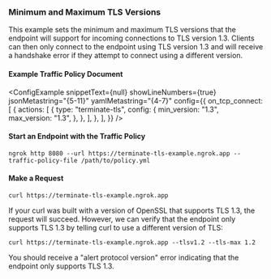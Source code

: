 
### Minimum and Maximum TLS Versions

This example sets the minimum and maximum TLS versions that the endpoint will support for incoming connections to TLS version 1.3. Clients can then only connect to the endpoint using TLS version 1.3 and will receive a handshake error if they attempt to connect using a different version.

#### Example Traffic Policy Document

<ConfigExample
	snippetText={null}
	showLineNumbers={true}
	jsonMetastring="{5-11}"
	yamlMetastring="{4-7}"
	config={{
		on_tcp_connect: [
			{
				actions: [
					{
						type: "terminate-tls",
						config: {
							min_version: "1.3",
							max_version: "1.3",
						},
					},
				],
			},
		],
	}}
/>

#### Start an Endpoint with the Traffic Policy

```shell
ngrok http 8080 --url https://terminate-tls-example.ngrok.app --traffic-policy-file /path/to/policy.yml
```

#### Make a Request

```shell
curl https://terminate-tls-example.ngrok.app
```

If your curl was built with a version of OpenSSL that supports TLS 1.3, the request will succeed. However, we can verify that the endpoint only supports TLS 1.3 by telling curl to use a different version of TLS:

```shell
curl https://terminate-tls-example.ngrok.app --tlsv1.2 --tls-max 1.2
```

You should receive a "alert protocol version" error indicating that the endpoint only supports TLS 1.3.

